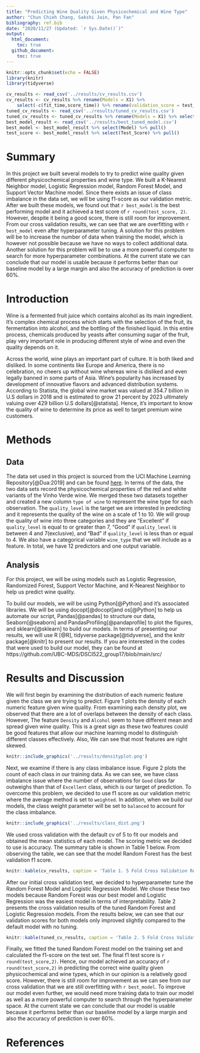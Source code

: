 ```yaml
---
title: "Predicting Wine Quality Given Physicochemical and Wine Type"
author: "Chun Chieh Chang, Sakshi Jain, Pan Fan"
bibliography: ref.bib
date: "2020/11/27 (Updated: `r Sys.Date()`)"
output: 
  html_document:
    toc: true
  github_document:
    toc: true
---
```


```r
knitr::opts_chunk$set(echo = FALSE)
library(knitr)
library(tidyverse)
```

```r
cv_results <- read_csv('../results/cv_results.csv')
cv_results <- cv_results %>% rename(Models = X1) %>%
    select(-c(fit_time,score_time)) %>% rename(validation_score = test_score)
tuned_cv_results <- read_csv('../results/tuned_cv_results.csv')
tuned_cv_results <- tuned_cv_results %>% rename(Models = X1) %>% select(-c(fit_time,score_time)) %>% rename(validation_score = test_score)
best_model_result <- read_csv('../results/best_tuned_model.csv')
best_model <- best_model_result %>% select(Model) %>% pull()
test_score <- best_model_result %>% select(Test_Score) %>% pull()
```

# Summary

In this project we built several models to try to predict wine quality given different physicochemical properties and wine type. We built a K-Nearest Neighbor model, Logistic Regression model, Random Forest Model, and Support Vector Machine model. Since there exists an issue of class imbalance in the data set, we will be using f1-score as our validation metric. After we built these models, we found out that `r best_model` is the best performing model and it achieved a test score of `r round(test_score, 2)`. However, despite it being a good score, there is still room for improvement. From our cross validation results, we can see that we are overfitting with `r best_model` even after hyperparameter tuning. A solution for this problem will be to increase the number of data when training the model, which is however not possible because we have no ways to collect additional data. Another solution for this problem will be to use a more powerful computer to search for more hyperparameter combinations. At the current state we can conclude that our model is usable because it performs better than our baseline model by a large margin and also the accuracy of prediction is over 60%.

# Introduction

Wine is a fermented fruit juice which contains alcohol as its main ingredient. It’s complex chemical process which starts with the selection of the fruit, its fermentation into alcohol, and the bottling of the finished liquid. In this entire process, chemicals produced by yeasts after consuming sugar of the fruit, play very important role in producing different style of wine and even the quality depends on it.

Across the world, wine plays an important part of culture. It is both liked and disliked. In some continents like Europe and America, there is no celebration, no cheers up without wine whereas wine is disliked and even legally banned in some parts of Asia. Wine’s popularity has increased by development of innovative flavors and advanced distribution systems. According to Statista, the global wine market was valued at 354.7 billion in U.S dollars in 2018 and is estimated to grow 21 percent by 2023 ultimately valuing over 429 billion U.S dollars[@statista]. Hence, it’s important to know the quality of wine to determine its price as well to target premium wine customers.

# Methods

## Data

The data set used in this project is sourced from the UCI Machine Learning Repository[@Dua:2019] and can be found [here](https://archive.ics.uci.edu/ml/datasets/Wine+Quality). In terms of the data, the two data sets record the physicochemical properties of the red and white variants of the Vinho Verde wine. We merged these two datasets together and created a new column `type of wine` to represent the wine type for each observation. The `quality_level` is the target we are interested in predicting and it represents the quality of the wine on a scale of 1 to 10. We will group the quality of wine into three categories and they are "Excellent" if `quality_level` is equal to or greater than 7, "Good" if `quality_level` is between 4 and 7(exclusive), and "Bad" if `quality_level` is less than or equal to 4. We also have a categorical variable `wine_type` that we will include as a feature. In total, we have 12 predictors and one output variable.

## Analysis

For this project, we will be using models such as Logistic Regression, Randomized Forest, Support Vector Machine, and K-Nearest Neighbor to help us predict wine quality.

To build our models, we will be using Python[@Python] and it's associated libraries. We will be using docopt[@docopt]and os[@Python] to help us automate our script, Pandas[@pandas] to structure our data, Seaborn[@seaborn] and PandasProfiling[@pandaprofile] to plot the figures, and sklearn[@sklearn] to build our models. In terms of presenting our results, we will use R [@R], tidyverse package[@tidyverse], and the knitr package[@knitr] to present our results. If you are interested in the codes that were used to build our model, they can be found at https://github.com/UBC-MDS/DSCI522_group17/blob/main/src/





# Results and Discussion

We will first begin by examining the distribution of each numeric feature given the class we are trying to predict. Figure 1 plots the density of each numeric feature given wine quality. From examining each density plot, we observed that there are a lot of overlaps between the density of each class. However, The feature `Density` and `Alcohol` seem to have different mean and spread given wine quality. This is a great sign as these two features could be good features that allow our machine learning model to distinguish different classes effectively. Also, We can see that most features are right skewed.  

```r
knitr::include_graphics('../results/densityplot.png')
```

Next, we examine if there is any class imbalance issue. Figure 2 plots the count of each class in our training data. As we can see, we have class imbalance issue where the number of observations for `Good` class far outweighs than that of `Excellent` class, which is our target of prediction. To overcome this problem, we decided to use f1 score as our validation metric where the average method is set to `weighted`. In addition, when we build our models, the class weight parameter will be set to `balanced` to account for the class imbalance.

```r
knitr::include_graphics('../results/class_dist.png')

```



We used cross validation with the default cv of 5 to fit our models and obtained the mean statistics of each model. The scoring metric we decided to use is accuracy. The summary table is shown in Table 1 below. From observing the table, we can see that the model Random Forest has the best validation f1 score.

```r
knitr::kable(cv_results, caption = 'Table 1. 5 Fold Cross Validation Results of Untuned Models')
```

After our initial cross validation test, we decided to hyperparameter tune the Random Forest Model and Logistic Regression Model. We chose these two models because Random Forest was our best model and Logistic Regression was the easiest model in terms of interpretability. Table 2 presents the cross validation results of the tuned Random Forest and Logistic Regression models. From the results below, we can see that our validation scores for both models only improved slightly compared to the default model with no tuning.

```r
knitr::kable(tuned_cv_results, caption = 'Table 2. 5 Fold Cross Validation Results of Tuned Models')
```

Finally, we fitted the tuned Random Forest model on the training set and calculated the f1-score on the test set. The final f1 test score is `r round(test_score,2)`. Hence, our model achieved an accuracy of `r round(test_score,2)` in predicting the correct wine quality given physicochemical and wine types, which in our opinion is a relatively good score. However, there is still room for improvement as we can see from our cross validation that we are still overfitting with `r best_model`. To improve our model even further, we would need more training data to train our model as well as a more powerful computer to search through the hyperparameter space. At the current state we can conclude that our model is usable because it performs better than our baseline model by a large margin and also the accuracy of prediction is over 60%. 




# References